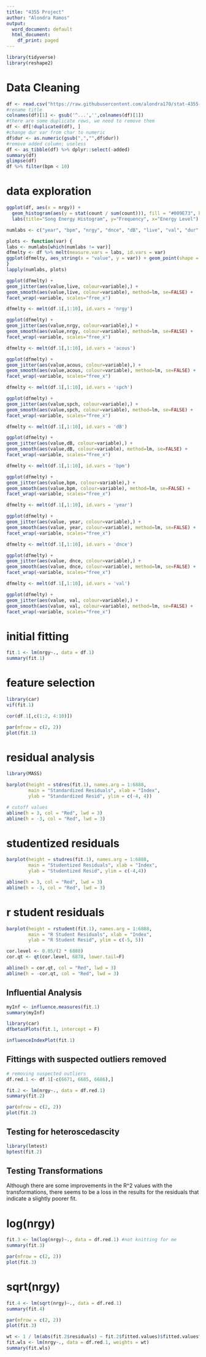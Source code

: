 ---
title: "4355 Project"
author: "Alondra Ramos"
output:
  word_document: default
  html_document:
    df_print: paged
---
```{r, packages}
library(tidyverse)
library(reshape2)
```

# Data Cleaning
```{r, data cleaning}
df <- read.csv("https://raw.githubusercontent.com/alondra170/stat-4355-project/main/Top500.csv")
#rename title
colnames(df)[1] <- gsub('^...','',colnames(df)[1])
#there are some duplicate rows, we need to remove them
df <- df[!duplicated(df), ]
#change dur var from char to numeric
df$dur <- as.numeric(gsub(",","",df$dur))
#remove added column; useless
df <- as_tibble(df) %>% dplyr::select(-added)
summary(df)
glimpse(df)
df %>% filter(bpm < 10)
```

# data exploration
```{r, data exploration}
ggplot(df, aes(x = nrgy)) +
  geom_histogram(aes(y = stat(count / sum(count))), fill = "#009E73", bins = 100) +
  labs(title="Song Energy Histogram", y="Frequency", x="Energy Level") + geom_density()
```

```{r}
numlabs <- c("year", "bpm", "nrgy", "dnce", "dB", "live", "val", "dur", "acous", "spch", "pop")

plots <- function(var) {
labs <- numlabs[which(numlabs != var)]
dfmelty <- df %>% melt(measure.vars = labs, id.vars = var)
ggplot(dfmelty, aes_string(x = "value", y = var)) + geom_point(shape = ".") + facet_wrap(~variable, scales="free_x") + geom_smooth(method = lm)
}
lapply(numlabs, plots)
```

```{r}
ggplot(dfmelty) +
geom_jitter(aes(value,live, colour=variable),) +
geom_smooth(aes(value,live, colour=variable), method=lm, se=FALSE) +
facet_wrap(~variable, scales="free_x")

dfmelty <- melt(df.1[,1:10], id.vars = 'nrgy')

ggplot(dfmelty) +
geom_jitter(aes(value,nrgy, colour=variable),) +
geom_smooth(aes(value,nrgy, colour=variable), method=lm, se=FALSE) +
facet_wrap(~variable, scales="free_x")

dfmelty <- melt(df.1[,1:10], id.vars = 'acous')

ggplot(dfmelty) +
geom_jitter(aes(value,acous, colour=variable),) +
geom_smooth(aes(value,acous, colour=variable), method=lm, se=FALSE) +
facet_wrap(~variable, scales="free_x")

dfmelty <- melt(df.1[,1:10], id.vars = 'spch')

ggplot(dfmelty) +
geom_jitter(aes(value,spch, colour=variable),) +
geom_smooth(aes(value,spch, colour=variable), method=lm, se=FALSE) +
facet_wrap(~variable, scales="free_x")

dfmelty <- melt(df.1[,1:10], id.vars = 'dB')

ggplot(dfmelty) +
geom_jitter(aes(value,dB, colour=variable),) +
geom_smooth(aes(value,dB, colour=variable), method=lm, se=FALSE) +
facet_wrap(~variable, scales="free_x")

dfmelty <- melt(df.1[,1:10], id.vars = 'bpm')

ggplot(dfmelty) +
geom_jitter(aes(value,bpm, colour=variable),) +
geom_smooth(aes(value,bpm, colour=variable), method=lm, se=FALSE) +
facet_wrap(~variable, scales="free_x")

dfmelty <- melt(df.1[,1:10], id.vars = 'year')

ggplot(dfmelty) +
geom_jitter(aes(value, year, colour=variable),) +
geom_smooth(aes(value, year, colour=variable), method=lm, se=FALSE) +
facet_wrap(~variable, scales="free_x")

dfmelty <- melt(df.1[,1:10], id.vars = 'dnce')

ggplot(dfmelty) +
geom_jitter(aes(value, dnce, colour=variable),) +
geom_smooth(aes(value, dnce, colour=variable), method=lm, se=FALSE) +
facet_wrap(~variable, scales="free_x")

dfmelty <- melt(df.1[,1:10], id.vars = 'val')

ggplot(dfmelty) +
geom_jitter(aes(value, val, colour=variable),) +
geom_smooth(aes(value, val, colour=variable), method=lm, se=FALSE) +
facet_wrap(~variable, scales="free_x")
```



# initial fitting
```{r}
fit.1 <- lm(nrgy~., data = df.1)
summary(fit.1)

```

# feature selection
```{r}
library(car)
vif(fit.1)
```

```{r}
cor(df.1[,c(1:2, 4:10)])
```
```{r}
par(mfrow = c(2, 2))
plot(fit.1)
```
# residual analysis
```{r}
library(MASS)

barplot(height = stdres(fit.1), names.arg = 1:6888,
        main = "Standardized Residuals", xlab = "Index",
        ylab = "Standardized Resid", ylim = c(-4, 4))

# cutoff values
abline(h = 3, col = "Red", lwd = 3)
abline(h = -3, col = "Red", lwd = 3)
```
# studentized residuals
```{r}
barplot(height = studres(fit.1), names.arg = 1:6888,
        main = "Studentized Residuals", xlab = "Index",
        ylab = "Studentized Resid", ylim = c(-4,4))

abline(h = 3, col = "Red", lwd = 3)
abline(h = -3, col = "Red", lwd = 3)
```
# r student residuals
```{r}
barplot(height = rstudent(fit.1), names.arg = 1:6888,
        main = "R Student Residuals", xlab = "Index",
        ylab = "R Student Resid", ylim = c(-5, 5))

cor.level <- 0.05/(2 * 6888)
cor.qt <- qt(cor.level, 6878, lower.tail=F)

abline(h = cor.qt, col = "Red", lwd = 3)
abline(h = -cor.qt, col = "Red", lwd = 3)
```
## Influential Analysis
```{r}
myInf <- influence.measures(fit.1)
summary(myInf)
```
```{r}
library(car)
dfbetasPlots(fit.1, intercept = F)
```
```{r}
influenceIndexPlot(fit.1)
```
## Fittings with suspected outliers removed

```{r}
# removing suspected outliers
df.red.1 <- df.1[-c(6671, 6685, 6686),]

fit.2 <- lm(nrgy~., data = df.red.1)
summary(fit.2)
```
```{r}
par(mfrow = c(2, 2))
plot(fit.2)
```
##  Testing for heteroscedascity
```{r}
library(lmtest)
bptest(fit.2)

```


## Testing Transformations

Although there are some improvements in the R^2 values with the transformations, there seems to be a loss in the results for the residuals that indicate a slightly poorer fit.

# log(nrgy)

```{r}
fit.3 <- lm(log(nrgy)~., data = df.red.1) #not knitting for me
summary(fit.3)
```

```{r}
par(mfrow = c(2, 2))
plot(fit.3)
```
# sqrt(nrgy)
```{r}
fit.4 <- lm(sqrt(nrgy)~., data = df.red.1)
summary(fit.4)
```
```{r}
par(mfrow = c(2, 2))
plot(fit.3)
```
```{r}
wt <- 1 / lm(abs(fit.2$residuals) ~ fit.2$fitted.values)$fitted.values^2
fit.wls <- lm(nrgy~., data = df.red.1, weights = wt)
summary(fit.wls)
```


